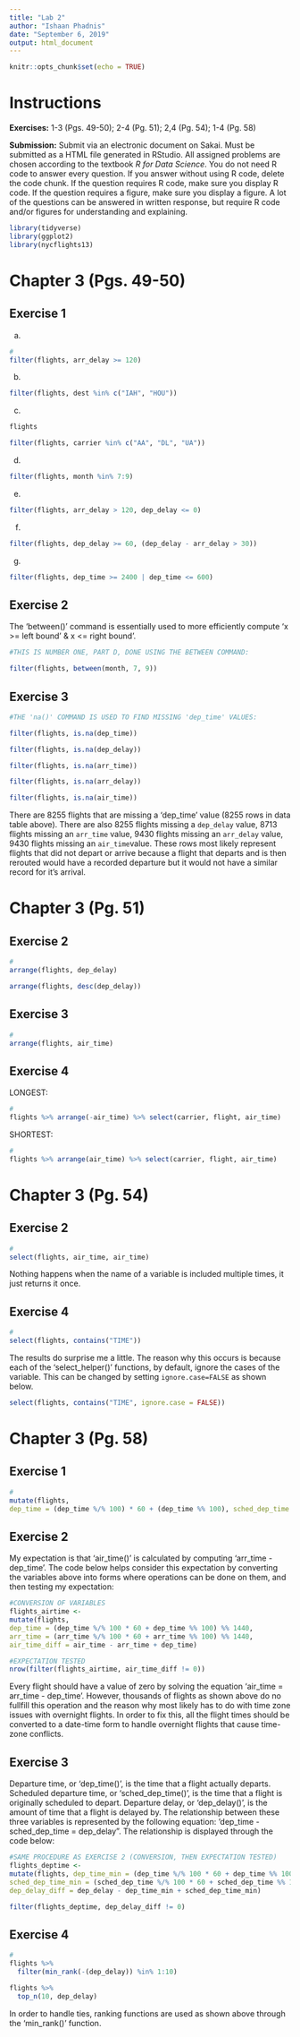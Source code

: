 ---
title: "Lab 2"
author: "Ishaan Phadnis"
date: "September 6, 2019"
output: html_document
---

```{r setup, include=FALSE}
knitr::opts_chunk$set(echo = TRUE)
```

# Instructions

**Exercises:**  1-3 (Pgs. 49-50); 2-4 (Pg. 51); 2,4 (Pg. 54); 1-4 (Pg. 58)

**Submission:** Submit via an electronic document on Sakai. Must be submitted as a HTML file generated in RStudio. All assigned problems are chosen according to the textbook *R for Data Science*. You do not need R code to answer every question. If you answer without using R code, delete the code chunk. If the question requires R code, make sure you display R code. If the question requires a figure, make sure you display a figure. A lot of the questions can be answered in written response, but require R code and/or figures for understanding and explaining. 

```{r, include=FALSE}
library(tidyverse)
library(ggplot2)
library(nycflights13)
```

# Chapter 3 (Pgs. 49-50)

##  Exercise 1

a)
```{r}
#
filter(flights, arr_delay >= 120)
```

b)
```{r}
filter(flights, dest %in% c("IAH", "HOU"))
```

c) 
```{r}
flights

filter(flights, carrier %in% c("AA", "DL", "UA"))
```

d)
```{r}
filter(flights, month %in% 7:9)
```

e)
```{r}
filter(flights, arr_delay > 120, dep_delay <= 0)
```

f)
```{r}
filter(flights, dep_delay >= 60, (dep_delay - arr_delay > 30))
```

g)
```{r}
filter(flights, dep_time >= 2400 | dep_time <= 600)
```

##  Exercise 2

The 'between()' command is essentially used to more efficiently compute 'x >= left bound' & x <= right bound'. 
```{r}
#THIS IS NUMBER ONE, PART D, DONE USING THE BETWEEN COMMAND:

filter(flights, between(month, 7, 9))

```

##  Exercise 3
```{r}
#THE 'na()' COMMAND IS USED TO FIND MISSING 'dep_time' VALUES:

filter(flights, is.na(dep_time))

filter(flights, is.na(dep_delay))

filter(flights, is.na(arr_time))

filter(flights, is.na(arr_delay))

filter(flights, is.na(air_time))
```

There are 8255 flights that are missing a 'dep_time' value (8255 rows in data table above). There are also 8255 flights missing a `dep_delay` value, 8713 flights missing an `arr_time` value, 9430 flights missing an `arr_delay` value, 9430 flights missing an `air_time`value. These rows most likely represent flights that did not depart or arrive because a flight that departs and is then rerouted would have a recorded departure but it would not have a  similar record for it's arrival. 

# Chapter 3 (Pg. 51)

##  Exercise 2
```{r}
#
arrange(flights, dep_delay)

arrange(flights, desc(dep_delay))
```

##  Exercise 3
```{r}
#
arrange(flights, air_time)
```

##  Exercise 4

LONGEST: 
```{r}
#
flights %>% arrange(-air_time) %>% select(carrier, flight, air_time)
```

SHORTEST: 
```{r}
#
flights %>% arrange(air_time) %>% select(carrier, flight, air_time)
```

# Chapter 3 (Pg. 54)

##  Exercise 2
```{r}
#
select(flights, air_time, air_time)
```

Nothing happens when the name of a variable is included multiple times, it just returns it once. 

##  Exercise 4
```{r}
#
select(flights, contains("TIME"))
```

The results do surprise me a little. The reason why this occurs is because each of the 'select_helper()' functions, by default, ignore the cases of the variable. This can be changed by setting `ignore.case=FALSE` as shown below.

```{r}
select(flights, contains("TIME", ignore.case = FALSE))
```

# Chapter 3 (Pg. 58)

##  Exercise 1
```{r}
#
mutate(flights, 
dep_time = (dep_time %/% 100) * 60 + (dep_time %% 100), sched_dep_time = (sched_dep_time %/% 100) * 60 + (sched_dep_time %% 100))
```

##  Exercise 2

My expectation is that 'air_time()' is calculated by computing 'arr_time - dep_time'. The code below helps consider this expectation by converting the variables above into forms where operations can be done on them, and then testing my expectation:
```{r}
#CONVERSION OF VARIABLES
flights_airtime <-
mutate(flights,
dep_time = (dep_time %/% 100 * 60 + dep_time %% 100) %% 1440, 
arr_time = (arr_time %/% 100 * 60 + arr_time %% 100) %% 1440,
air_time_diff = air_time - arr_time + dep_time)

#EXPECTATION TESTED
nrow(filter(flights_airtime, air_time_diff != 0))
```

Every flight should have a value of zero by solving the equation 'air_time = arr_time - dep_time'. However, thousands of flights as shown above do no fullfill this operation and the reason why most likely has to do with time zone issues with overnight flights. In order to fix this, all the flight times should be converted to a date-time form to handle overnight flights that cause time-zone conflicts. 

##  Exercise 3

Departure time, or 'dep_time()', is the time that a flight actually departs. Scheduled departure time, or 'sched_dep_time()', is the time that a flight is originally scheduled to depart. Departure delay, or 'dep_delay()', is the amount of time that a flight is delayed by. The relationship between these three variables is represented by the following equation: 'dep_time - sched_dep_time = dep_delay". The relationship is displayed through the code below: 

```{r}
#SAME PROCEDURE AS EXERCISE 2 (CONVERSION, THEN EXPECTATION TESTED)
flights_deptime <-
mutate(flights, dep_time_min = (dep_time %/% 100 * 60 + dep_time %% 100) %% 1440,
sched_dep_time_min = (sched_dep_time %/% 100 * 60 + sched_dep_time %% 100) %% 1440,
dep_delay_diff = dep_delay - dep_time_min + sched_dep_time_min)

filter(flights_deptime, dep_delay_diff != 0)
```


##  Exercise 4
```{r}
#
flights %>%
  filter(min_rank(-(dep_delay)) %in% 1:10)

flights %>%
  top_n(10, dep_delay)
```

In order to handle ties, ranking functions are used as shown above through the 'min_rank()' function. 